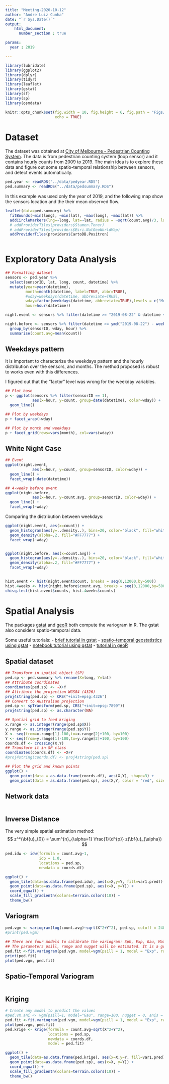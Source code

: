 ```yaml
---
title: "Meeting-2020-10-12"
author: "Andre Luiz Cunha"
date: "`r Sys.Date()`"
output:
    html_document:
      number_section : true

params:
  year : 2019

---
```


```r
library(lubridate)
library(ggplot2)
library(dplyr)
library(tidyr)
library(leaflet)
library(gstat)
library(sf)
library(sp)
library(osmdata)

knitr::opts_chunk$set(fig.width = 10, fig.height = 6, fig.path = "Figs/",
                      echo = TRUE)
```

# Dataset
The dataset was obtained at [City of Melbourne - Pedestrian Counting System](http://www.pedestrian.melbourne.vic.gov.au/). The data is from pedestrian counting system (loop sensor) and it contains hourly counts from 2009 to 2019. The main idea is to explore these data and figure out some spatio-temporal relationship between sensors, and detect events automatically.


```r
ped.year <- readRDS("../data/pedyear.RDS")
ped.summary <- readRDS("../data/pedsummary.RDS")

```

In this example was used only the year of 2019, and the following map show the sensors location and the their mean observed flow.

```r

leaflet(data=ped.summary) %>% 
  fitBounds(~min(long), ~min(lat), ~max(long), ~max(lat)) %>%
  addCircleMarkers(lng=~long, lat=~lat, radius = ~sqrt(count.avg)/3, label = ~sensorID) %>% 
  # addProviderTiles(providers$Stamen.Toner)
  # addProviderTiles(providers$Esri.NatGeoWorldMap)
  addProviderTiles(providers$CartoDB.Positron)
  
```

# Exploratory Data Analysis
```r
## Formatting dataset
sensors <- ped.year %>%
  select(sensorID, lat, long, count, datetime) %>% 
  mutate(year=year(datetime),
         month=month(datetime, label=TRUE, abbr=TRUE),
         #wday=weekdays(datetime, abbreviate=TRUE),
         wday=factor(weekdays(datetime, abbreviate=TRUE),levels = c("Mon", "Tue", "Wed", "Thu", "Fri", "Sat", "Sun")),
         hour=hour(datetime))

night.event <- sensors %>% filter(datetime >= "2019-08-22" & datetime < "2019-08-25")

night.before <- sensors %>% filter(datetime >= ymd("2019-08-22") - weeks(4) & datetime < "2019-08-22" & wday %in% c("Thu", "Fri", "Sat")) %>% 
  group_by(sensorID, wday, hour) %>% 
  summarise(count.avg=mean(count))

```


## Weekdays pattern
It is important to characterize the weekdays pattern and the hourly distribution over the sensors, and months. The method proposed is robust to works even with this differences. 

I figured out that the "factor" level was wrong for the weekday variables.

```r
## Plot base
p <- ggplot(sensors %>% filter(sensorID == 1), 
            aes(x=hour, y=count, group=date(datetime), color=wday)) +
  geom_line()

## Plot by weekdays
p + facet_wrap(~wday)

## Plot by month and weekdays
p + facet_grid(rows=vars(month), col=vars(wday))

```

## White Night Case
```r
## Event
ggplot(night.event, 
            aes(x=hour, y=count, group=sensorID, color=wday)) +
  geom_line() +
  facet_wrap(~date(datetime))

## 4-weeks before event
ggplot(night.before, 
            aes(x=hour, y=count.avg, group=sensorID, color=wday)) +
  geom_line() +
  facet_wrap(~wday)

```
Comparing the distribution between weekdays:
```r
ggplot(night.event, aes(x=count)) +
  geom_histogram(aes(y=..density..), bins=20, color="black", fill="white") +
  geom_density(alpha=.2, fill="#FF7777") +
  facet_wrap(~wday)


ggplot(night.before, aes(x=count.avg)) +
  geom_histogram(aes(y=..density..), bins=20, color="black", fill="white") +
  geom_density(alpha=.2, fill="#FF7777") +
  facet_wrap(~wday)
  
```
```r
hist.event <- hist(night.event$count, breaks = seq(0,12000,by=500))
hist.4weeks <- hist(night.before$count.avg, breaks = seq(0,12000,by=500))
chisq.test(hist.event$counts, hist.4weeks$counts)
```


# Spatial Analysis
The packages [gstat](https://cran.r-project.org/web/packages/gstat/index.html) and [geoR](https://cran.r-project.org/web/packages/geoR/index.html) both compute the variogram in R. The gstat also considers spatio-temporal data.

Some useful tutorials:
- [brief tutorial in gstat](https://cran.r-project.org/web/packages/gstat/vignettes/gstat.pdf)
- [spatio-temporal geostatistics using gstat](https://cran.r-project.org/web/packages/gstat/vignettes/spatio-temporal-kriging.pdf)
- [notebook tutorial using gstat](https://github.com/GeostatsGuy/geostatsr/blob/master/kriging_demo_Rnotebook.ipynb)
- [tutorial in geoR](http://www.leg.ufpr.br/geoR/#introduction)

## Spatial dataset
```r
## Transform in spatial object (SP)
ped.sp <- ped.summary %>% rename(X=long, Y=lat)
## Attribute coordinates
coordinates(ped.sp) <- ~X+Y
## Attribute the projection WGS84 (4326)
proj4string(ped.sp) <- CRS("+init=epsg:4326")
## Convert to Australian projection
ped.sp <- spTransform(ped.sp, CRS("+init=epsg:7899"))
proj4string(ped.sp) <- as.character(NA)

## Spatial grid to feed kriging
x.range <- as.integer(range(ped.sp$X))
y.range <- as.integer(range(ped.sp$Y))
X <- seq(from=x.range[1]-100,to=x.range[2]+100, by=100)
Y <- seq(from=y.range[1]-100,to=y.range[2]+100, by=100)
coords.df <- crossing(X,Y)
## Transform it in SP class
coordinates(coords.df) <- ~X+Y
#proj4string(coords.df) <- proj4string(ped.sp)

## Plot the grid and known points
ggplot() +
  geom_point(data = as.data.frame(coords.df), aes(X,Y), shape=3) +
  geom_point(data = as.data.frame(ped.sp), aes(X,Y, color = "red", size = .5)) + coord_equal()
```
## Network data
```r

```

## Inverse Distance
The very simple spatial estimation method:
$$ z^*(\bf{u}_{0}) = \sum^{n}_{\alpha=1} \frac{1}{d^{p}} z(\bf{u}_{\alpha}) $$

```r
ped.idw <- idw(formula = count.avg~1, 
               idp = 1.0, 
               locations = ped.sp, 
               newdata = coords.df)

ggplot() +
  geom_tile(data=as.data.frame(ped.idw), aes(x=X,y=Y, fill=var1.pred)) +
  geom_point(data=as.data.frame(ped.sp), aes(x=X, y=Y)) +
  coord_equal() +
  scale_fill_gradientn(colors=terrain.colors(10)) +
  theme_bw()
```



## Variogram

```r
ped.vgm <- variogram(log(count.avg)~sqrt(X^2+Y^2), ped.sp, cutoff = 2400, width=100, alpha=c(0, 45, 90, 135), tol.hor=22.5, cressie=FALSE)
#print(ped.vgm)
  
## There are four models to calibrate the variogram: Sph, Exp, Gau, Mat
## The parameters psill, range and nugget will be estimated. It is a good practice to set up a guess. If there are no guesses, use NA in each parameter.
ped.fit <-fit.variogram(ped.vgm, model=vgm(psill = 1, model = "Exp", range = 100))
print(ped.fit)
plot(ped.vgm, ped.fit)
```
## Spatio-Temporal Variogram
```r

```


## Kriging

```r
# Create any model to predict the values
#ped.vm.ani <- vgm(psill=1, model="Gau", range=100, nugget = 0, anis = c(0,.25))
ped.fit <-fit.variogram(ped.vgm, model=vgm(psill = 1, model = "Exp", range = 100))
plot(ped.vgm, ped.fit)
ped.krige <- krige(formula = count.avg~sqrt(X^2+Y^2),
                   locations = ped.sp,
                   newdata = coords.df,
                   model = ped.fit)

ggplot() +
  geom_tile(data=as.data.frame(ped.krige), aes(x=X,y=Y, fill=var1.pred)) +
  geom_point(data=as.data.frame(ped.sp), aes(x=X, y=Y)) +
  coord_equal() +
  scale_fill_gradientn(colors=terrain.colors(10)) +
  theme_bw()
```

